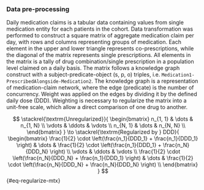 ::: {.content-visible unless-meta="in.article"}
### Data pre-processing
:::

Daily medication claims is a tabular data containing values from single medication entity for each patients in the cohort. Data transformation was performed to construct a square matrix of aggregate medication claim per day, with rows and columns representing groups of medication. Each element in the upper and lower triangle represents co-prescriptions, while the diagonal of the matrix represents single prescriptions. All elements in the matrix is a tally of drug combination/single prescription in a population level claimed on a daily basis. The matrix follows a knowledge graph construct with a subject-predicate-object (s, p, o) triples, i.e. `Medication1-PrescribedAlongside-Medication2`. The knowledge graph is a representation of medication-claim network, where the edge (predicate) is the number of concurrency. Weight was applied on the edges by dividing it by the defined daily dose (DDD). Weighting is necessary to regularize the matrix into a unit-free scale, which allow a direct comparison of one drug to another.

$$
\stackrel{\textrm{Unregularized}}{
  \begin{bmatrix}
  n_{1, 1} & \dots & n_{1, N} \\
  \vdots & \ddots & \vdots \\
  n_{N, 1} & \dots & n_{N, N} \\
  \end{bmatrix}
}
\to
\stackrel{\textrm{Regularized by } DDD}{
  \begin{bmatrix}
  \frac{1}{2} \cdot \left(\frac{n_1}{DDD_1} + \frac{n_1}{DDD_1} \right) & \dots & \frac{1}{2} \cdot \left(\frac{n_1}{DDD_1} + \frac{n_N}{DDD_N} \right) \\
  \vdots & \ddots & \vdots \\
  \frac{1}{2} \cdot \left(\frac{n_N}{DDD_N} + \frac{n_1}{DDD_1} \right) & \dots & \frac{1}{2} \cdot \left(\frac{n_N}{DDD_N} + \frac{n_N}{DDD_N} \right) \\
  \end{bmatrix}
}
$$ {#eq-regularize-mtx}

